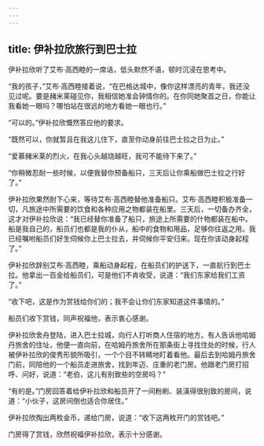```yaml
---
---
---
```

title: 伊补拉欣旅行到巴士拉
---




伊补拉欣听了艾布·高西睦的一席话，低头默然不语，顿时沉浸在思考中。

“我的孩子，”艾布·高西睦接着说，“在巴格达城中，像你这样漂亮的青年，我还没见过呢。要是赭米莱碰见你，我相信她准会钟情你的。在你同她聚首之日，你能让我看她一眼吗？哪怕站在很远的地方看她一眼也行。”

“可以的。”伊补拉欣慨然答应他的要求。

“既然可以，你就暂且在我这儿住下，直至你动身前往巴士拉之日为止。”

“爱慕赭米莱的烈火，在我心头越烧越旺，我可不能待下来了。”

“你稍微忍耐一些时候，以便我替你预备船只，三天后让你乘船做巴士拉之行好了。”

伊补拉欣果然耐下心来，等待艾布·高西睦替他准备船只。艾布·高西睦积极准备一切，凡旅途中所需要的饮食和各种应用之物都装在船里。三天后，一切备办齐全，这才对伊补拉欣说：“我已经替你准备了船只，旅途上所需要的什物都装在船中。船是我自己的，船员们也都是我的仆从，船中的食物和用品，足够你往返之用。我已经嘱咐船员们好生伺候你上巴士拉去，并伺候你平安归来。现在你该动身起程了。”

伊补拉欣辞别艾布·高西睦，乘船动身起程，在船员们的护送下，一直航行到巴士拉。他拿出一百金给船员们，可是他们不肯收受，说道：“我们东家给我们工资了。”

“收下吧，这是作为赏钱给你们的；我不会让你们东家知道这件事情的。”

船员们收下赏钱，同声祝福他，表示衷心感谢。

伊补拉欣舍舟登陆，进入巴士拉城，向行人打听商人住宿的地方。有人告诉他哈姆丹旅舍的住址，他便一直向前，在哈姆丹旅舍所在那条街上寻找住处的时候，行人被伊补拉欣的俊秀形貌所吸引，一个个目不转睛地盯着看他。最后去到哈姆丹旅舍门前，同陪他的一个船员走进旅舍，找到年迈、庄重的老门房。他跟老门房打招呼、问好，说道：“老伯，这儿有别致些的空房吗？”

“有的是。”门房回答着给伊补拉欣和船员开了一间粉刷、装潢得很别致的房间，说道：“小伙子，这房间倒也适合你居住。”

伊补拉欣掏出两枚金币，递给门房，说道：“收下这两枚开门的赏钱吧。”

门房得了赏钱，欣然祝福伊补拉欣，表示十分感谢。